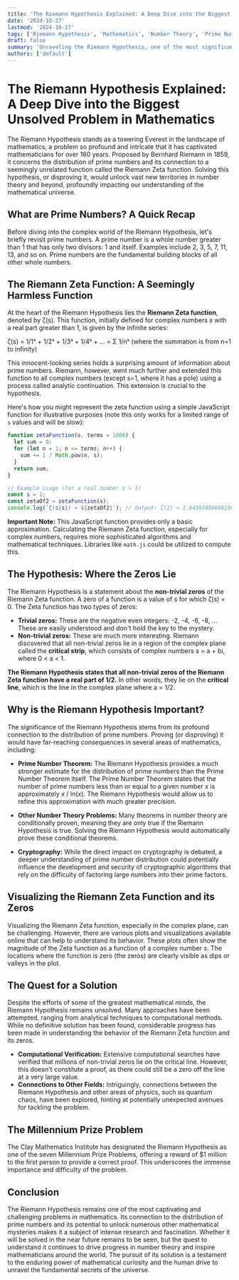 ```yaml
---
title: 'The Riemann Hypothesis Explained: A Deep Dive into the Biggest Unsolved Problem in Mathematics'
date: '2024-10-27'
lastmod: '2024-10-27'
tags: ['Riemann Hypothesis', 'Mathematics', 'Number Theory', 'Prime Numbers', 'Zeta Function', 'Unsolved Problems']
draft: false
summary: 'Unraveling the Riemann Hypothesis, one of the most significant and challenging unsolved problems in mathematics. Explore the Zeta Function, prime number distribution, and the profound implications of a potential solution.'
authors: ['default']
---
```


# The Riemann Hypothesis Explained: A Deep Dive into the Biggest Unsolved Problem in Mathematics

The Riemann Hypothesis stands as a towering Everest in the landscape of mathematics, a problem so profound and intricate that it has captivated mathematicians for over 160 years. Proposed by Bernhard Riemann in 1859, it concerns the distribution of prime numbers and its connection to a seemingly unrelated function called the Riemann Zeta function. Solving this hypothesis, or disproving it, would unlock vast new territories in number theory and beyond, profoundly impacting our understanding of the mathematical universe.

## What are Prime Numbers? A Quick Recap

Before diving into the complex world of the Riemann Hypothesis, let's briefly revisit prime numbers. A prime number is a whole number greater than 1 that has only two divisors: 1 and itself.  Examples include 2, 3, 5, 7, 11, 13, and so on.  Prime numbers are the fundamental building blocks of all other whole numbers.

## The Riemann Zeta Function: A Seemingly Harmless Function

At the heart of the Riemann Hypothesis lies the **Riemann Zeta function**, denoted by ζ(s).  This function, initially defined for complex numbers *s* with a real part greater than 1, is given by the infinite series:

ζ(s) = 1/1ˢ + 1/2ˢ + 1/3ˢ + 1/4ˢ + ... = Σ 1/nˢ  (where the summation is from n=1 to infinity)

This innocent-looking series holds a surprising amount of information about prime numbers.  Riemann, however, went much further and extended this function to all complex numbers (except s=1, where it has a pole) using a process called analytic continuation.  This extension is crucial to the hypothesis.

Here's how you might represent the zeta function using a simple JavaScript function for illustrative purposes (note this only works for a limited range of `s` values and will be slow):

```javascript
function zetaFunction(s, terms = 1000) {
  let sum = 0;
  for (let n = 1; n <= terms; n++) {
    sum += 1 / Math.pow(n, s);
  }
  return sum;
}

// Example usage (for a real number s > 1)
const s = 2;
const zetaOf2 = zetaFunction(s);
console.log(`ζ(${s}) ≈ ${zetaOf2}`); // Output: ζ(2) ≈ 1.6439345666815615 (approximates π²/6)
```

**Important Note:**  This JavaScript function provides only a basic approximation.  Calculating the Riemann Zeta function, especially for complex numbers, requires more sophisticated algorithms and mathematical techniques.  Libraries like `math.js` could be utilized to compute this.

## The Hypothesis: Where the Zeros Lie

The Riemann Hypothesis is a statement about the **non-trivial zeros** of the Riemann Zeta function.  A zero of a function is a value of *s* for which ζ(s) = 0.  The Zeta function has two types of zeros:

*   **Trivial zeros:** These are the negative even integers: -2, -4, -6, -8, ... These are easily understood and don't hold the key to the mystery.
*   **Non-trivial zeros:** These are much more interesting. Riemann discovered that all non-trivial zeros lie in a region of the complex plane called the **critical strip**, which consists of complex numbers *s* = a + bi, where 0 < a < 1.

**The Riemann Hypothesis states that all non-trivial zeros of the Riemann Zeta function have a real part of 1/2.** In other words, they lie on the **critical line**, which is the line in the complex plane where a = 1/2.

##  Why is the Riemann Hypothesis Important?

The significance of the Riemann Hypothesis stems from its profound connection to the distribution of prime numbers.  Proving (or disproving) it would have far-reaching consequences in several areas of mathematics, including:

*   **Prime Number Theorem:** The Riemann Hypothesis provides a much stronger estimate for the distribution of prime numbers than the Prime Number Theorem itself.  The Prime Number Theorem states that the number of prime numbers less than or equal to a given number *x* is approximately *x* / ln(*x*). The Riemann Hypothesis would allow us to refine this approximation with much greater precision.

*   **Other Number Theory Problems:** Many theorems in number theory are conditionally proven, meaning they are only true if the Riemann Hypothesis is true. Solving the Riemann Hypothesis would automatically prove these conditional theorems.

*   **Cryptography:** While the direct impact on cryptography is debated, a deeper understanding of prime number distribution could potentially influence the development and security of cryptographic algorithms that rely on the difficulty of factoring large numbers into their prime factors.

##  Visualizing the Riemann Zeta Function and its Zeros

Visualizing the Riemann Zeta function, especially in the complex plane, can be challenging. However, there are various plots and visualizations available online that can help to understand its behavior.  These plots often show the magnitude of the Zeta function as a function of a complex number *s*.  The locations where the function is zero (the zeros) are clearly visible as dips or valleys in the plot.

##  The Quest for a Solution

Despite the efforts of some of the greatest mathematical minds, the Riemann Hypothesis remains unsolved.  Many approaches have been attempted, ranging from analytical techniques to computational methods. While no definitive solution has been found, considerable progress has been made in understanding the behavior of the Riemann Zeta function and its zeros.

*   **Computational Verification:** Extensive computational searches have verified that millions of non-trivial zeros lie on the critical line. However, this doesn't constitute a proof, as there could still be a zero off the line at a very large value.
*   **Connections to Other Fields:**  Intriguingly, connections between the Riemann Hypothesis and other areas of physics, such as quantum chaos, have been explored, hinting at potentially unexpected avenues for tackling the problem.

## The Millennium Prize Problem

The Clay Mathematics Institute has designated the Riemann Hypothesis as one of the seven Millennium Prize Problems, offering a reward of \$1 million to the first person to provide a correct proof. This underscores the immense importance and difficulty of the problem.

## Conclusion

The Riemann Hypothesis remains one of the most captivating and challenging problems in mathematics.  Its connection to the distribution of prime numbers and its potential to unlock numerous other mathematical mysteries makes it a subject of intense research and fascination. Whether it will be solved in the near future remains to be seen, but the quest to understand it continues to drive progress in number theory and inspire mathematicians around the world.  The pursuit of its solution is a testament to the enduring power of mathematical curiosity and the human drive to unravel the fundamental secrets of the universe.